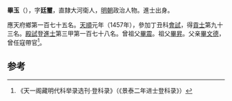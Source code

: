 '''畢玉'''（{{bd|1425年||？}}），字'''廷璽'''，直隸大河衛人，[[明朝|明朝]]政治人物。進士出身。

應天府鄉第一百七十五名。[[天顺_(明朝)|天順]]元年（1457年），參加丁丑科[[會試|會試]]，得[[貢士|貢士]]第九十三名。[[殿試|殿試]]登[[進士|進士]]第三甲第一百七十八名。曾祖父[[畢震|畢震]]。祖父[[畢昇|畢昇]]。父亲[[畢文德|畢文德]]，曾任寇帶官<ref>《天一阁藏明代科举录选刊·登科录》（《景泰二年进士登科录》）</ref>。

==参考==
{{reflist}}
{{明朝人物小作品}}
{{天順元年丁丑科殿試金榜}}